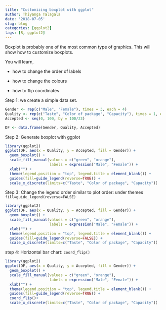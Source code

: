 ```yaml
---
title: "Customizing boxplot with ggplot"
author: Thiyanga Talagala
date: '2018-07-05'
slug: blog
categories: [ggplot2]
tags: [R, ggplot2]
---
```


Boxplot is probably one of the most common type of graphics. This will show how to customize boxplots. 

You will learn,

- how to change the order of labels

- how to change the colours

- how to flip coordinates



Step 1: we create a simple data set.

```r
Gender <- rep(c("Male", "Female"), times = 3, each = 4)
Quality <- rep(c("Taste", "Color of package", "Capacity"), times = 1, each = 8)
Accepted <- seq(0, 100, by = 100/23)

DF <- data.frame(Gender, Quality, Accepted)

```

Step 2: Generate boxplot with ggplot

```r
library(ggplot2)
ggplot(DF, aes(x = Quality, y = Accepted, fill = Gender)) +
  geom_boxplot() +
  scale_fill_manual(values = c("green", "orange"),
                    labels = expression("Male", "Female")) +
  xlab("") +
  theme(legend.position = "top", legend.title = element_blank()) + 
  guides(fill=guide_legend(reverse=TRUE)) +
  scale_x_discrete(limits=c("Taste", "Color of package", "Capacity"))
```

Step 3: Change the legend order similar to plot order: under themes `fill=guide_legend(reverse=FALSE)`

```r
library(ggplot2)
ggplot(DF, aes(x = Quality, y = Accepted, fill = Gender)) +
  geom_boxplot() +
  scale_fill_manual(values = c("green", "orange"),
                    labels = expression("Male", "Female")) +
  xlab("") +
  theme(legend.position = "top", legend.title = element_blank()) + 
  guides(fill=guide_legend(reverse=FALSE)) +
  scale_x_discrete(limits=c("Taste", "Color of package", "Capacity"))
```

step 4: Horizontal bar chart: `coord_flip()`

```r
library(ggplot2)
ggplot(DF, aes(x = Quality, y = Accepted, fill = Gender)) +
  geom_boxplot() +
  scale_fill_manual(values = c("green", "orange"),
                    labels = expression("Male", "Female")) +
  xlab("") +
  theme(legend.position = "top", legend.title = element_blank()) + 
  guides(fill=guide_legend(reverse=TRUE)) +
  coord_flip()+
  scale_x_discrete(limits=c("Taste", "Color of package", "Capacity"))
```
